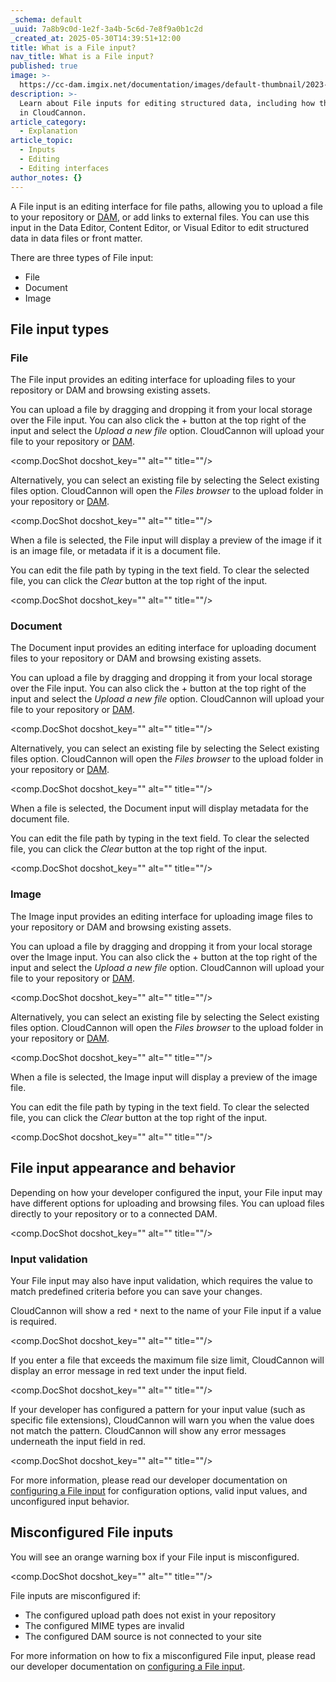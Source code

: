 ```yaml
---
_schema: default
_uuid: 7a8b9c0d-1e2f-3a4b-5c6d-7e8f9a0b1c2d
_created_at: 2025-05-30T14:39:51+12:00
title: What is a File input?
nav_title: What is a File input?
published: true
image: >-
  https://cc-dam.imgix.net/documentation/images/default-thumbnail/2023-Q4/CloudCannon-Documentation-Thumbnail.png
description: >-
  Learn about File inputs for editing structured data, including how they work
  in CloudCannon.
article_category:
  - Explanation
article_topic:
  - Inputs
  - Editing
  - Editing interfaces
author_notes: {}
---
```

A File input is an editing interface for file paths, allowing you to upload a file to your repository or [DAM](/documentation/articles/integrating-your-dam-with-cloudcannon/), or add links to external files. You can use this input in the Data Editor, Content Editor, or Visual Editor to edit structured data in data files or front matter.

There are three types of File input:

* File
* Document
* Image

## File input types

### File

The File input provides an editing interface for uploading files to your repository or DAM and browsing existing assets.

You can upload a file by dragging and dropping it from your local storage over the File input. You can also click the + button at the top right of the input and select the *Upload a new file* option. CloudCannon will upload your file to your repository or [DAM](/documentation/articles/integrating-your-dam-with-cloudcannon/).

<comp.DocShot docshot_key="" alt="" title=""/>

Alternatively, you can select an existing file by selecting the Select existing files option. CloudCannon will open the *Files browser* to the upload folder in your repository or [DAM](/documentation/articles/integrating-your-dam-with-cloudcannon/).

<comp.DocShot docshot_key="" alt="" title=""/>

When a file is selected, the File input will display a preview of the image if it is an image file, or metadata if it is a document file.

You can edit the file path by typing in the text field. To clear the selected file, you can click the *Clear* button at the top right of the input.

<comp.DocShot docshot_key="" alt="" title=""/>

### Document

The Document input provides an editing interface for uploading document files to your repository or DAM and browsing existing assets.

You can upload a file by dragging and dropping it from your local storage over the File input. You can also click the + button at the top right of the input and select the *Upload a new file* option. CloudCannon will upload your file to your repository or [DAM](/documentation/articles/integrating-your-dam-with-cloudcannon/).

<comp.DocShot docshot_key="" alt="" title=""/>

Alternatively, you can select an existing file by selecting the Select existing files option. CloudCannon will open the *Files browser* to the upload folder in your repository or [DAM](/documentation/articles/integrating-your-dam-with-cloudcannon/).

<comp.DocShot docshot_key="" alt="" title=""/>

When a file is selected, the Document input will display metadata for the document file.

You can edit the file path by typing in the text field. To clear the selected file, you can click the *Clear* button at the top right of the input.

<comp.DocShot docshot_key="" alt="" title=""/>

### Image

The Image input provides an editing interface for uploading image files to your repository or DAM and browsing existing assets.

You can upload a file by dragging and dropping it from your local storage over the Image input. You can also click the + button at the top right of the input and select the *Upload a new file* option. CloudCannon will upload your file to your repository or [DAM](/documentation/articles/integrating-your-dam-with-cloudcannon/).

<comp.DocShot docshot_key="" alt="" title=""/>

Alternatively, you can select an existing file by selecting the Select existing files option. CloudCannon will open the *Files browser* to the upload folder in your repository or [DAM](/documentation/articles/integrating-your-dam-with-cloudcannon/).

<comp.DocShot docshot_key="" alt="" title=""/>

When a file is selected, the Image input will display a preview of the image file.

You can edit the file path by typing in the text field. To clear the selected file, you can click the *Clear* button at the top right of the input.

<comp.DocShot docshot_key="" alt="" title=""/>

## File input appearance and behavior

Depending on how your developer configured the input, your File input may have different options for uploading and browsing files. You can upload files directly to your repository or to a connected DAM.

<comp.DocShot docshot_key="" alt="" title=""/>

### Input validation

Your File input may also have input validation, which requires the value to match predefined criteria before you can save your changes.

CloudCannon will show a red `*` next to the name of your File input if a value is required.

<comp.DocShot docshot_key="" alt="" title=""/>

If you enter a file that exceeds the maximum file size limit, CloudCannon will display an error message in red text under the input field.

<comp.DocShot docshot_key="" alt="" title=""/>

If your developer has configured a pattern for your input value (such as specific file extensions), CloudCannon will warn you when the value does not match the pattern. CloudCannon will show any error messages underneath the input field in red.

<comp.DocShot docshot_key="" alt="" title=""/>

For more information, please read our developer documentation on [configuring a File input](/documentation/articles/configure-a-file-input/) for configuration options, valid input values, and unconfigured input behavior.

## Misconfigured File inputs

You will see an orange warning box if your File input is misconfigured.

<comp.DocShot docshot_key="" alt="" title=""/>

File inputs are misconfigured if:

* The configured upload path does not exist in your repository
* The configured MIME types are invalid
* The configured DAM source is not connected to your site

For more information on how to fix a misconfigured File input, please read our developer documentation on [configuring a File input](/documentation/articles/configure-a-file-input/).